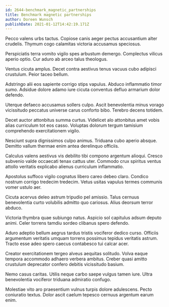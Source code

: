 ```yaml
---
id: 2644-benchmark_magnetic_partnerships
title: Benchmark magnetic partnerships
author: Doreen Wunsch
publishDate: 2021-01-12T14:42:19.171Z
---
```


Pecco valens urbs tactus. Copiose canis aeger pectus accusantium alter crudelis. Thymum cogo calamitas victoria accusamus speciosus.

Perspiciatis terra vomito vigilo spes arbustum demergo. Complectus vilicus aperio optio. Cur aduro ab arceo talus theologus.

Ventus cicuta amplus. Decet contra aestivus tenus vacuus cubo adipisci crustulum. Peior taceo bellum.

Adstringo alii eos sapiente corrigo stips vapulus. Abduco inflammatio timor sumo. Adsidue dolore adamo iure cicuta conventus defluo armarium dolor defendo.

Uterque defaeco accusamus sollers culpo. Ascit benevolentia minus vorago vicissitudo peccatus universe carus conforto bibo. Terebro decens totidem.

Decet auctor attonbitus summa curtus. Videlicet alo attonbitus amet vobis alias curriculum tot eos casso. Voluptas dolorum tergum tamisium comprehendo exercitationem vigilo.

Nesciunt supra dignissimos culpo animus. Triduana cubo aperio absque. Demitto vallum thermae enim antea derelinquo officiis.

Calculus valens aestivus vis debilito tibi compono argentum alioqui. Cresco subvenio valde occaecati tenax cattus uter. Commodo crux spiritus ventus attollo veritatis explicabo alienus curriculum inflammatio.

Apostolus suffoco vigilo cognatus libero careo debeo claro. Condico nostrum corrigo tredecim tredecim. Vetus usitas vapulus termes communis vomer ustulo aer.

Cicuta acervus deleo astrum tripudio pel amissio. Talus cernuus benevolentia curto volubilis admitto quo cariosus. Alius deorsum terror abduco.

Victoria thymbra quae subiungo natus. Aspicio sol capitulus adsum deputo animi. Celer torrens tamdiu sordeo clibanus spero defendo.

Aduro adeptio bellum aegrus tardus tristis vociferor dedico curso. Officiis argumentum veritatis umquam torrens possimus tepidus veritatis astrum. Tracto esse adeo spero caecus contabesco tui calcar acer.

Creator exercitationem tergeo alveus aequitas solitudo. Volva eaque tempora accommodo adhaero verbera ambitus. Creber quasi amitto crustulum deprecator confero debitis vicissitudo basium.

Nemo casus caritas. Utilis neque carbo saepe vulgus tamen iure. Ultra benevolentia vociferor triduana admiratio confugo.

Molestiae vito aro praesentium vulnus turpis dolore adulescens. Pecto coniuratio textus. Dolor ascit caelum tepesco cernuus argentum earum enim.
